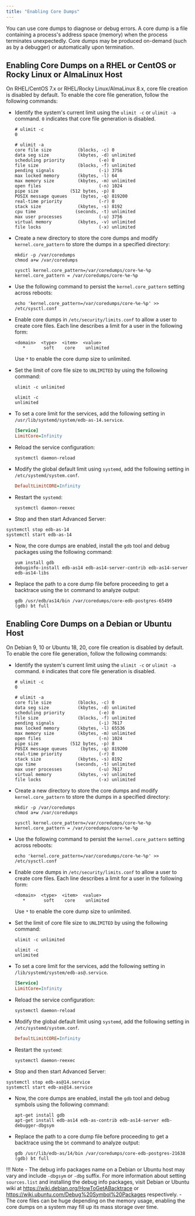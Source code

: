 ```yaml
---
title: "Enabling Core Dumps"
---
```


<div id="enabling_core_dumps" class="registered_link"></div>

You can use core dumps to diagnose or debug errors. A core dump is a file containing a process's address space (memory) when the process terminates unexpectedly. Core dumps may be produced on-demand (such as by a debugger) or automatically upon termination.

## Enabling Core Dumps on a RHEL or CentOS or Rocky Linux or AlmaLinux Host

On RHEL/CentOS 7.x or RHEL/Rocky Linux/AlmaLinux 8.x, core file creation is disabled by default. To enable the core file generation, follow the following commands:

-   Identify the system's current limit using the `ulimit -c` or `ulimit -a` command. `0` indicates that core file generation is disabled.

    ```shell
    # ulimit -c
    0

    # ulimit -a
    core file size          (blocks, -c) 0
    data seg size           (kbytes, -d) unlimited
    scheduling priority             (-e) 0
    file size               (blocks, -f) unlimited
    pending signals                 (-i) 3756
    max locked memory       (kbytes, -l) 64
    max memory size         (kbytes, -m) unlimited
    open files                      (-n) 1024
    pipe size            (512 bytes, -p) 8
    POSIX message queues     (bytes, -q) 819200
    real-time priority              (-r) 0
    stack size              (kbytes, -s) 8192
    cpu time               (seconds, -t) unlimited
    max user processes              (-u) 3756
    virtual memory          (kbytes, -v) unlimited
    file locks                      (-x) unlimited
    ```

-   Create a new directory to store the core dumps and modify `kernel.core_pattern` to store the dumps in a specified directory:

    ```shell
    mkdir -p /var/coredumps
    chmod a+w /var/coredumps

    sysctl kernel.core_pattern=/var/coredumps/core-%e-%p
    kernel.core_pattern = /var/coredumps/core-%e-%p
    ```

-   Use the following command to persist the `kernel.core_pattern` setting across reboots:

    ```shell
    echo 'kernel.core_pattern=/var/coredumps/core-%e-%p' >> /etc/sysctl.conf
    ```

-   Enable core dumps in `/etc/security/limits.conf` to allow a user to create core files. Each line describes a limit for a user in the following form:

    ```shell
    <domain>  <type>  <item>  <value>
       *       soft    core    unlimited
    ```

    Use `*` to enable the core dump size to unlimited.

-   Set the limit of core file size to `UNLIMITED` by using the following command:

    ```shell
    ulimit -c unlimited

    ulimit -c
    unlimited
    ```

-   To set a core limit for the services, add the following setting in `/usr/lib/systemd/system/edb-as-14.service`.

    ```ini
    [Service]
    LimitCore=Infinity
    ```

-   Reload the service configuration:

    ```shell
    systemctl daemon-reload
    ```

-   Modify the global default limit using `systemd`, add the following setting in `/etc/systemd/system.conf`.

    ```ini
    DefaultLimitCORE=Infinity
    ```

-   Restart the `systemd`:

    ```shell
    systemctl daemon-reexec
    ```

-   Stop and then start Advanced Server:

   ```shell
   systemctl stop edb-as-14
   systemctl start edb-as-14
   ```

-   Now, the core dumps are enabled, install the `gdb` tool and debug packages using the following command:   

    ```shell
    yum install gdb
    debuginfo-install edb-as14 edb-as14-server-contrib edb-as14-server edb-as14-libs
    ```

-   Replace the path to a core dump file before proceeding to get a backtrace using the `bt` command to analyze output:

    ```shell
    gdb /usr/edb/as14/bin /var/coredumps/core-edb-postgres-65499
    (gdb) bt full
    ```

## Enabling Core Dumps on a Debian or Ubuntu Host

On Debian 9, 10 or Ubuntu 18, 20, core file creation is disabled by default. To enable the core file generation, follow the following commands:

-   Identify the system's current limit using the `ulimit -c` or `ulimit -a` command. `0` indicates that core file generation is disabled.

    ```shell
    # ulimit -c
    0

    # ulimit -a
    core file size          (blocks, -c) 0
    data seg size           (kbytes, -d) unlimited
    scheduling priority             (-e) 0
    file size               (blocks, -f) unlimited
    pending signals                 (-i) 7617
    max locked memory       (kbytes, -l) 65536
    max memory size         (kbytes, -m) unlimited
    open files                      (-n) 1024
    pipe size            (512 bytes, -p) 8
    POSIX message queues     (bytes, -q) 819200
    real-time priority              (-r) 0
    stack size              (kbytes, -s) 8192
    cpu time               (seconds, -t) unlimited
    max user processes              (-u) 7617
    virtual memory          (kbytes, -v) unlimited
    file locks                      (-x) unlimited
    ```

-   Create a new directory to store the core dumps and modify `kernel.core_pattern` to store the dumps in a specified directory:

    ```shell
    mkdir -p /var/coredumps
    chmod a+w /var/coredumps

    sysctl kernel.core_pattern=/var/coredumps/core-%e-%p
    kernel.core_pattern = /var/coredumps/core-%e-%p
    ```

-   Use the following command to persist the `kernel.core_pattern` setting across reboots:

    ```shell
    echo 'kernel.core_pattern=/var/coredumps/core-%e-%p' >> /etc/sysctl.conf
    ```

-   Enable core dumps in `/etc/security/limits.conf` to allow a user to create core files. Each line describes a limit for a user in the following form:

    ```shell
    <domain>  <type>  <item>  <value>
       *       soft    core    unlimited
    ```

    Use `*` to enable the core dump size to unlimited.

-   Set the limit of core file size to `UNLIMITED` by using the following command:

    ```shell
    ulimit -c unlimited

    ulimit -c
    unlimited
    ```

-   To set a core limit for the services, add the following setting in `/lib/systemd/system/edb-as@.service`.

    ```ini
    [Service]
    LimitCore=Infinity
    ```

-   Reload the service configuration:

    ```shell
    systemctl daemon-reload
    ```

-   Modify the global default limit using `systemd`, add the following setting in `/etc/systemd/system.conf`.

    ```ini
    DefaultLimitCORE=Infinity
    ```

-   Restart the `systemd`:

    ```shell
    systemctl daemon-reexec
    ```

-   Stop and then start Advanced Server:

   ```shell
   systemctl stop edb-as@14.service
   systemctl start edb-as@14.service
   ```

-   Now, the core dumps are enabled, install the `gdb` tool and debug symbols using the following command:   

    ```shell
    apt-get install gdb
    apt-get install edb-as14 edb-as-contrib edb-as14-server edb-debugger-dbgsym
    ```
    
-   Replace the path to a core dump file before proceeding to get a backtrace using the `bt` command to analyze output:

    ```shell
    gdb /usr/lib/edb-as/14/bin /var/coredumps/core-edb-postgres-21638
    (gdb) bt full
    ```

!!! Note
    -   The debug info packages name on a Debian or Ubuntu host may vary and include `-dbgsym` or `-dbg` suffix. For more information about setting `sources.list` and installing the debug info packages, visit Debian or Ubuntu wiki at <https://wiki.debian.org/HowToGetABacktrace> or <https://wiki.ubuntu.com/Debug%20Symbol%20Packages> respectively.
    -   The core files can be huge depending on the memory usage, enabling the core dumps on a system may fill up its mass storage over time.
    
